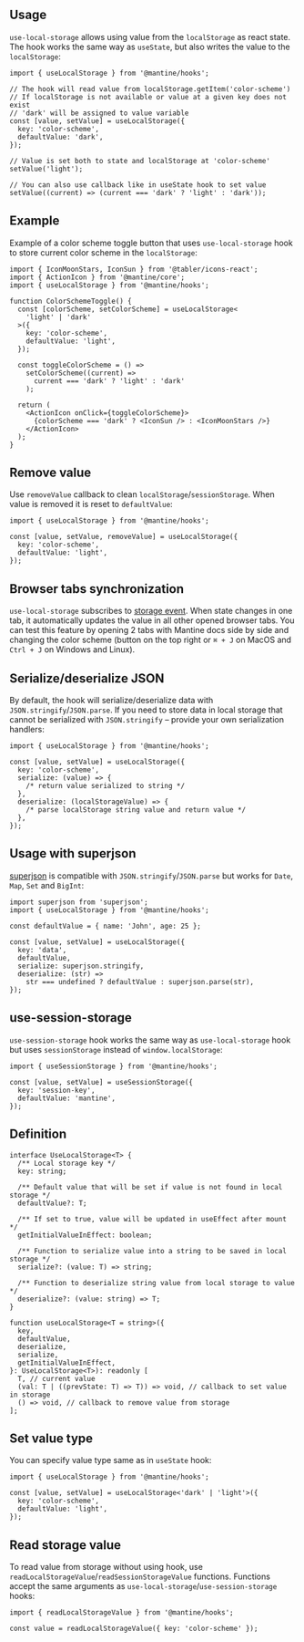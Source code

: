 

## Usage

`use-local-storage` allows using value from the `localStorage` as react state.
The hook works the same way as `useState`, but also writes the value to the `localStorage`:

```tsx
import { useLocalStorage } from '@mantine/hooks';

// The hook will read value from localStorage.getItem('color-scheme')
// If localStorage is not available or value at a given key does not exist
// 'dark' will be assigned to value variable
const [value, setValue] = useLocalStorage({
  key: 'color-scheme',
  defaultValue: 'dark',
});

// Value is set both to state and localStorage at 'color-scheme'
setValue('light');

// You can also use callback like in useState hook to set value
setValue((current) => (current === 'dark' ? 'light' : 'dark'));
```

## Example

Example of a color scheme toggle button that uses `use-local-storage` hook
to store current color scheme in the `localStorage`:

```tsx
import { IconMoonStars, IconSun } from '@tabler/icons-react';
import { ActionIcon } from '@mantine/core';
import { useLocalStorage } from '@mantine/hooks';

function ColorSchemeToggle() {
  const [colorScheme, setColorScheme] = useLocalStorage<
    'light' | 'dark'
  >({
    key: 'color-scheme',
    defaultValue: 'light',
  });

  const toggleColorScheme = () =>
    setColorScheme((current) =>
      current === 'dark' ? 'light' : 'dark'
    );

  return (
    <ActionIcon onClick={toggleColorScheme}>
      {colorScheme === 'dark' ? <IconSun /> : <IconMoonStars />}
    </ActionIcon>
  );
}
```

## Remove value

Use `removeValue` callback to clean `localStorage`/`sessionStorage`.
When value is removed it is reset to `defaultValue`:

```tsx
import { useLocalStorage } from '@mantine/hooks';

const [value, setValue, removeValue] = useLocalStorage({
  key: 'color-scheme',
  defaultValue: 'light',
});
```

## Browser tabs synchronization

`use-local-storage` subscribes to [storage event](https://developer.mozilla.org/en-US/docs/Web/API/Window/storage_event).
When state changes in one tab, it automatically updates the value in all other opened browser tabs.
You can test this feature by opening 2 tabs with Mantine docs side by side and changing the color scheme
(button on the top right or `⌘ + J` on MacOS and `Ctrl + J` on Windows and Linux).

## Serialize/deserialize JSON

By default, the hook will serialize/deserialize data with `JSON.stringify`/`JSON.parse`.
If you need to store data in local storage that cannot be serialized with `JSON.stringify`
– provide your own serialization handlers:

```tsx
import { useLocalStorage } from '@mantine/hooks';

const [value, setValue] = useLocalStorage({
  key: 'color-scheme',
  serialize: (value) => {
    /* return value serialized to string */
  },
  deserialize: (localStorageValue) => {
    /* parse localStorage string value and return value */
  },
});
```

## Usage with superjson

[superjson](https://github.com/blitz-js/superjson) is compatible with `JSON.stringify`/`JSON.parse` but works for `Date`, `Map`, `Set` and `BigInt`:

```tsx
import superjson from 'superjson';
import { useLocalStorage } from '@mantine/hooks';

const defaultValue = { name: 'John', age: 25 };

const [value, setValue] = useLocalStorage({
  key: 'data',
  defaultValue,
  serialize: superjson.stringify,
  deserialize: (str) =>
    str === undefined ? defaultValue : superjson.parse(str),
});
```

## use-session-storage

`use-session-storage` hook works the same way as `use-local-storage` hook but uses `sessionStorage` instead of `window.localStorage`:

```tsx
import { useSessionStorage } from '@mantine/hooks';

const [value, setValue] = useSessionStorage({
  key: 'session-key',
  defaultValue: 'mantine',
});
```

## Definition

```tsx
interface UseLocalStorage<T> {
  /** Local storage key */
  key: string;

  /** Default value that will be set if value is not found in local storage */
  defaultValue?: T;

  /** If set to true, value will be updated in useEffect after mount */
  getInitialValueInEffect: boolean;

  /** Function to serialize value into a string to be saved in local storage */
  serialize?: (value: T) => string;

  /** Function to deserialize string value from local storage to value */
  deserialize?: (value: string) => T;
}

function useLocalStorage<T = string>({
  key,
  defaultValue,
  deserialize,
  serialize,
  getInitialValueInEffect,
}: UseLocalStorage<T>): readonly [
  T, // current value
  (val: T | ((prevState: T) => T)) => void, // callback to set value in storage
  () => void, // callback to remove value from storage
];
```

## Set value type

You can specify value type same as in `useState` hook:

```tsx
import { useLocalStorage } from '@mantine/hooks';

const [value, setValue] = useLocalStorage<'dark' | 'light'>({
  key: 'color-scheme',
  defaultValue: 'light',
});
```

## Read storage value

To read value from storage without using hook, use `readLocalStorageValue`/`readSessionStorageValue` functions.
Functions accept the same arguments as `use-local-storage`/`use-session-storage` hooks:

```tsx
import { readLocalStorageValue } from '@mantine/hooks';

const value = readLocalStorageValue({ key: 'color-scheme' });
```

